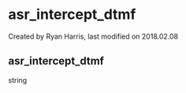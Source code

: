 
# asr_intercept_dtmf 

 Created by  Ryan Harris, last modified on 2018.02.08

## asr_intercept_dtmf

string


